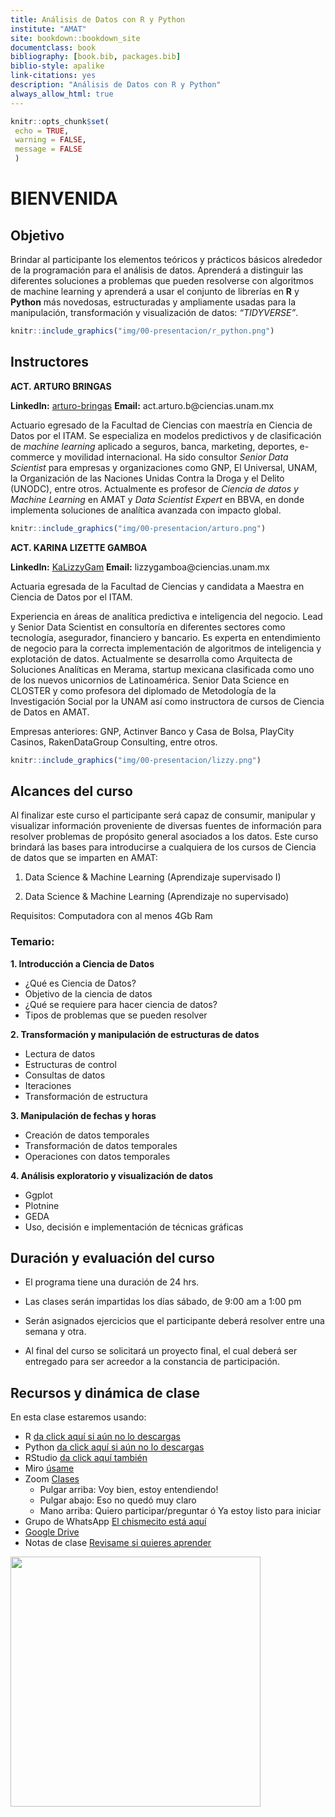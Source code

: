 ```yaml
---
title: Análisis de Datos con R y Python
institute: "AMAT"
site: bookdown::bookdown_site
documentclass: book
bibliography: [book.bib, packages.bib]
biblio-style: apalike
link-citations: yes
description: "Análisis de Datos con R y Python"
always_allow_html: true
---
```


```r
knitr::opts_chunk$set(
 echo = TRUE,
 warning = FALSE, 
 message = FALSE
 )
```

# BIENVENIDA {-}

## Objetivo {-}

Brindar al participante los elementos teóricos y prácticos básicos alrededor de la programación para el análisis de datos. Aprenderá a distinguir las diferentes soluciones a problemas que pueden resolverse con algoritmos de machine learning y aprenderá a usar el conjunto de librerías en **R** y **Python** más novedosas, estructuradas y ampliamente usadas para la manipulación, transformación y visualización de datos: *"TIDYVERSE"*. 

```r
knitr::include_graphics("img/00-presentacion/r_python.png")
```

## Instructores {-} 

**ACT. ARTURO BRINGAS** 

**LinkedIn:** [arturo-bringas](https://www.linkedin.com/in/arturo-bringas/)
**Email:** act.arturo.b@ciencias.unam.mx

Actuario egresado de la Facultad de Ciencias con maestría en Ciencia de Datos por el ITAM. 
Se especializa en modelos predictivos y de clasificación de *machine learning* aplicado a seguros, banca, marketing, deportes, e-commerce y movilidad internacional. Ha sido consultor *Senior Data Scientist* para empresas y organizaciones como GNP, El Universal, UNAM, la Organización de las Naciones Unidas Contra la Droga y el Delito (UNODC), entre otros. Actualmente es profesor de *Ciencia de datos y Machine Learning* en AMAT y *Data Scientist Expert* en BBVA, en donde implementa soluciones de analítica avanzada con impacto global. 

```r
knitr::include_graphics("img/00-presentacion/arturo.png")
```

**ACT. KARINA LIZETTE GAMBOA** 

**LinkedIn:** [KaLizzyGam ](https://www.linkedin.com/in/kalizzygam/)
**Email:**  lizzygamboa@ciencias.unam.mx

Actuaria egresada de la Facultad de Ciencias y candidata a Maestra en
Ciencia de Datos por el ITAM.

Experiencia en áreas de analítica predictiva e inteligencia del negocio. Lead y Senior
Data Scientist en consultoría en diferentes sectores como tecnología, asegurador,
financiero y bancario. Es experta en entendimiento de negocio para la correcta
implementación de algoritmos de inteligencia y explotación de datos.
Actualmente se desarrolla como Arquitecta de Soluciones Analíticas en Merama,
startup mexicana clasificada como uno de los nuevos unicornios de Latinoamérica.
Senior Data Science en CLOSTER y como profesora del diplomado de Metodología
de la Investigación Social por la UNAM así como instructora de cursos de Ciencia de
Datos en AMAT.

Empresas anteriores: GNP, Actinver Banco y Casa de Bolsa, PlayCity Casinos,
RakenDataGroup Consulting, entre otros.

```r
knitr::include_graphics("img/00-presentacion/lizzy.png")
```


## Alcances del curso {-}

Al finalizar este curso el participante será capaz de consumir, manipular y visualizar información proveniente de diversas fuentes de información para resolver problemas de propósito general asociados a los datos. Este curso brindará las bases para introducirse a cualquiera de los cursos de Ciencia de datos que se imparten en AMAT: 

1. Data Science & Machine Learning (Aprendizaje supervisado I)

2. Data Science & Machine Learning (Aprendizaje no supervisado)

Requisitos: Computadora con al menos 4Gb Ram 

### Temario:

**1. Introducción a Ciencia de Datos**

* ¿Qué es Ciencia de Datos?
* Objetivo de la ciencia de datos
* ¿Qué se requiere para hacer ciencia de datos?
* Tipos de problemas que se pueden resolver 

**2. Transformación y manipulación de estructuras de datos**

* Lectura de datos
* Estructuras de control
* Consultas de datos
* Iteraciones
* Transformación de estructura

**3. Manipulación de fechas y horas**

* Creación de datos temporales
* Transformación de datos temporales
* Operaciones con datos temporales


**4. Análisis exploratorio y visualización de datos**

* Ggplot
* Plotnine
* GEDA
* Uso, decisión e implementación de técnicas gráficas


## Duración y evaluación del curso {-}

* El programa tiene una duración de 24 hrs.

* Las clases serán impartidas los días sábado, de 9:00 am a 1:00 pm 

* Serán asignados ejercicios que el participante deberá resolver entre una semana y otra.

* Al final del curso se solicitará un proyecto final, el cual deberá ser entregado para ser acreedor a la constancia de participación.


## Recursos y dinámica de clase {-}

En esta clase estaremos usando: 

* R [da click aquí si aún no lo descargas](https://cran.r-project.org/)
* Python [da click aquí si aún no lo descargas](https://www.python.org/downloads/)
* RStudio [da click aquí también](https://www.rstudio.com/products/rstudio/download/)
* Miro [úsame](https://miro.com/welcomeonboard/WXJiSGtOUnE4Mm1EQnJaQWxIR2R6RGxPaVo5eXQ3bG1SMHNWSkVIZ09YQ3JlTHRma1dYcFJzbm9wZ05OVmxVMXwzMDc0NDU3MzU1MzI0OTQwMDI5?invite_link_id=632956861297)
* Zoom [Clases](https://us02web.zoom.us/j/5155440751?pwd=YzJCOGF0VnlZdlZlS0Fpc3MvZEhadz09)
  - Pulgar arriba: Voy bien, estoy entendiendo! 
  - Pulgar abajo: Eso no quedó muy claro
  - Mano arriba: Quiero participar/preguntar ó Ya estoy listo para iniciar 
* Grupo de WhatsApp [El chismecito está aquí](https://chat.whatsapp.com/CNv5RxZb7FnLbzUFHGtYMG)
* [Google Drive](https://drive.google.com/drive/u/1/folders/16aKNbkhYfF-x6R2oh4RswSQOXN62UQX3)
* Notas de clase [Revisame si quieres aprender](KaLizzyGam.github.io/index.html) 


<div class="watermark"><img src="img/header.png" width="400"></div>

